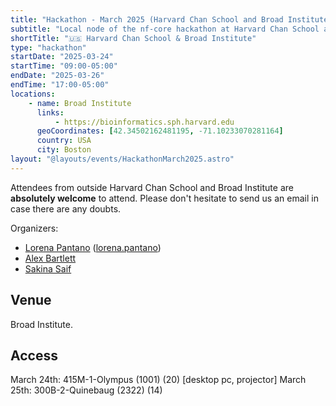 ```yaml
---
title: "Hackathon - March 2025 (Harvard Chan School and Broad Institute)"
subtitle: "Local node of the nf-core hackathon at Harvard Chan School and Broad Institute"
shortTitle: "🇺🇸 Harvard Chan School & Broad Institute"
type: "hackathon"
startDate: "2025-03-24"
startTime: "09:00-05:00"
endDate: "2025-03-26"
endTime: "17:00-05:00"
locations:
    - name: Broad Institute
      links:
          - https://bioinformatics.sph.harvard.edu
      geoCoordinates: [42.34502162481195, -71.10233070281164]
      country: USA
      city: Boston
layout: "@layouts/events/HackathonMarch2025.astro"
---
```


Attendees from outside Harvard Chan School and Broad Institute are **absolutely welcome** to attend. Please don't hesitate to send us an email in case there are any doubts.

Organizers:

- [<i class="fab fa-slack"></i> Lorena Pantano](https://nfcore.slack.com/team/UJA66THFY) ([lorena.pantano](mailto:lorena.pantano@gmail.com))
- [<i class="fab fa-slack"></i> Alex Bartlett](https://nfcore.slack.com/team/U01GETNAJ7R)
- [<i class="fab fa-slack"></i> Sakina Saif](https://nextflow.slack.com/team/U073UT3RRM5)

## Venue

Broad Institute.

## Access

March 24th: 415M-1-Olympus (1001) (20) [desktop pc, projector]
March 25th: 300B-2-Quinebaug (2322) (14)
